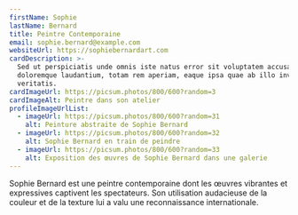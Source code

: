 ```yaml
---
firstName: Sophie
lastName: Bernard
title: Peintre Contemporaine
email: sophie.bernard@example.com
websiteUrl: https://sophiebernardart.com
cardDescription: >-
  Sed ut perspiciatis unde omnis iste natus error sit voluptatem accusantium
  doloremque laudantium, totam rem aperiam, eaque ipsa quae ab illo inventore
  veritatis.
cardImageUrl: https://picsum.photos/800/600?random=3
cardImageAlt: Peintre dans son atelier
profileImageUrlList:
  - imageUrl: https://picsum.photos/800/600?random=31
    alt: Peinture abstraite de Sophie Bernard
  - imageUrl: https://picsum.photos/800/600?random=32
    alt: Sophie Bernard en train de peindre
  - imageUrl: https://picsum.photos/800/600?random=33
    alt: Exposition des œuvres de Sophie Bernard dans une galerie
---
```


Sophie Bernard est une peintre contemporaine dont les œuvres vibrantes et
expressives captivent les spectateurs. Son utilisation audacieuse de la couleur
et de la texture lui a valu une reconnaissance internationale.
